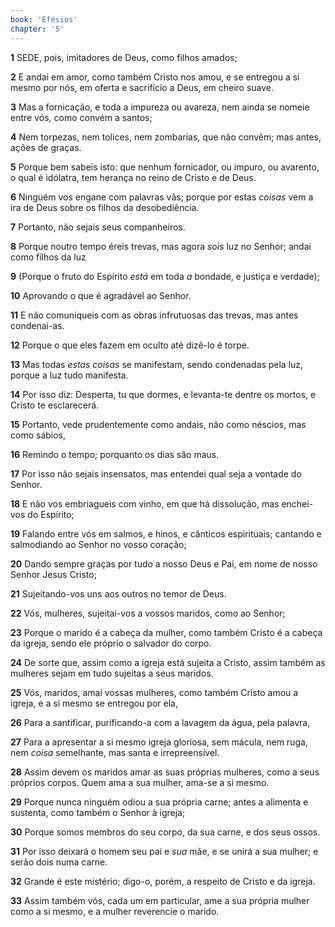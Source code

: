 ```yaml
---
book: 'Efésios'
chapter: '5'
---
```


**1** SEDE, pois, imitadores de Deus, como filhos amados;

**2** E andai em amor, como também Cristo nos amou, e se entregou a si mesmo por nós, em oferta e sacrifício a Deus, em cheiro suave.

**3** Mas a fornicação, e toda a impureza ou avareza, nem ainda se nomeie entre vós, como convém a santos;

**4** Nem torpezas, nem tolices, nem zombarias, que não convêm; mas antes, ações de graças.

**5** Porque bem sabeis isto: que nenhum fornicador, ou impuro, ou avarento, o qual é idólatra, tem herança no reino de Cristo e de Deus.

**6** Ninguém vos engane com palavras vãs; porque por estas _coisas_ vem a ira de Deus sobre os filhos da desobediência.

**7** Portanto, não sejais seus companheiros.

**8** Porque noutro tempo éreis trevas, mas agora _sois_ luz no Senhor; andai como filhos da luz

**9** (Porque o fruto do Espírito _está_ em toda _a_ bondade, e justiça e verdade);

**10** Aprovando o que é agradável ao Senhor.

**11** E não comuniqueis com as obras infrutuosas das trevas, mas antes condenai-as.

**12** Porque o que eles fazem em oculto até dizê-lo é torpe.

**13** Mas todas _estas coisas_ se manifestam, sendo condenadas pela luz, porque a luz tudo manifesta.

**14** Por isso diz: Desperta, tu que dormes, e levanta-te dentre os mortos, e Cristo te esclarecerá.

**15** Portanto, vede prudentemente como andais, não como néscios, mas como sábios,

**16** Remindo o tempo; porquanto os dias são maus.

**17** Por isso não sejais insensatos, mas entendei qual seja a vontade do Senhor.

**18** E não vos embriagueis com vinho, em que há dissolução, mas enchei-vos do Espírito;

**19** Falando entre vós em salmos, e hinos, e cânticos espirituais; cantando e salmodiando ao Senhor no vosso coração;

**20** Dando sempre graças por tudo a nosso Deus e Pai, em nome de nosso Senhor Jesus Cristo;

**21** Sujeitando-vos uns aos outros no temor de Deus.

**22** Vós, mulheres, sujeitai-vos a vossos maridos, como ao Senhor;

**23** Porque o marido é a cabeça da mulher, como também Cristo é a cabeça da igreja, sendo ele próprio o salvador do corpo.

**24** De sorte que, assim como a igreja está sujeita a Cristo, assim também as mulheres sejam em tudo sujeitas a seus maridos.

**25** Vós, maridos, amai vossas mulheres, como também Cristo amou a igreja, e a si mesmo se entregou por ela,

**26** Para a santificar, purificando-a com a lavagem da água, pela palavra,

**27** Para a apresentar a si mesmo igreja gloriosa, sem mácula, nem ruga, nem _coisa_ semelhante, mas santa e irrepreensível.

**28** Assim devem os maridos amar as suas próprias mulheres, como a seus próprios corpos. Quem ama a sua mulher, ama-se a si mesmo.

**29** Porque nunca ninguém odiou a sua própria carne; antes a alimenta e sustenta, como também o Senhor à igreja;

**30** Porque somos membros do seu corpo, da sua carne, e dos seus ossos.

**31** Por isso deixará o homem seu pai e _sua_ mãe, e se unirá a sua mulher; e serão dois numa carne.

**32** Grande é este mistério; digo-o, porém, a respeito de Cristo e da igreja.

**33** Assim também vós, cada um em particular, ame a sua própria mulher como a si mesmo, e a mulher reverencie o marido.
